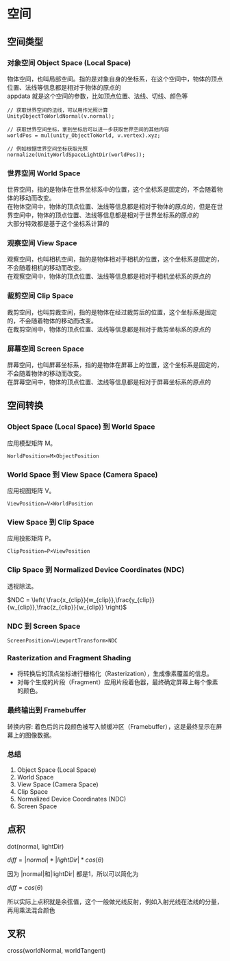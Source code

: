 
# 空间

## 空间类型

### 对象空间 Object Space (Local Space)

物体空间，也叫局部空间。指的是对象自身的坐标系，在这个空间中，物体的顶点位置、法线等信息都是相对于物体的原点的  
appdata 就是这个空间的参数，比如顶点位置、法线、切线、颜色等

```shader
// 获取世界空间的法线，可以用作光照计算
UnityObjectToWorldNormal(v.normal);

// 获取世界空间坐标，拿到坐标后可以进一步获取世界空间的其他内容
worldPos = mul(unity_ObjectToWorld, v.vertex).xyz;

// 例如根据世界空间坐标获取光照
normalize(UnityWorldSpaceLightDir(worldPos)); 
```

### 世界空间 World Space

世界空间，指的是物体在世界坐标系中的位置，这个坐标系是固定的，不会随着物体的移动而改变。  
在物体空间中，物体的顶点位置、法线等信息都是相对于物体的原点的，但是在世界空间中，物体的顶点位置、法线等信息都是相对于世界坐标系的原点的  
大部分特效都是基于这个坐标系计算的

### 观察空间 View Space

观察空间，也叫相机空间，指的是物体相对于相机的位置，这个坐标系是固定的，不会随着相机的移动而改变。  
在观察空间中，物体的顶点位置、法线等信息都是相对于相机坐标系的原点的

### 裁剪空间 Clip Space

裁剪空间，也叫剪裁空间，指的是物体在经过裁剪后的位置，这个坐标系是固定的，不会随着物体的移动而改变。  
在裁剪空间中，物体的顶点位置、法线等信息都是相对于裁剪坐标系的原点的

### 屏幕空间 Screen Space

屏幕空间，也叫屏幕坐标系，指的是物体在屏幕上的位置，这个坐标系是固定的，不会随着物体的移动而改变。  
在屏幕空间中，物体的顶点位置、法线等信息都是相对于屏幕坐标系的原点的

## 空间转换

### Object Space (Local Space) 到 World Space

 应用模型矩阵 M。
```
WorldPosition=M×ObjectPosition
```

### World Space 到 View Space (Camera Space)


应用视图矩阵 V。
```
ViewPosition=V×WorldPosition
```

### View Space 到 Clip Space

应用投影矩阵 P。
```
ClipPosition=P×ViewPosition
```

### Clip Space 到 Normalized Device Coordinates (NDC)

透视除法。  

$NDC = \left( \frac{x_{clip}}{w_{clip}},\frac{y_{clip}}{w_{clip}},\frac{z_{clip}}{w_{clip}} \right)$


### NDC 到 Screen Space

```
ScreenPosition=ViewportTransform×NDC
```

### Rasterization and Fragment Shading
- 将转换后的顶点坐标进行栅格化（Rasterization），生成像素覆盖的信息。
- 对每个生成的片段（Fragment）应用片段着色器，最终确定屏幕上每个像素的颜色。

### 最终输出到 Framebuffer
转换内容: 着色后的片段颜色被写入帧缓冲区（Framebuffer），这是最终显示在屏幕上的图像数据。

### 总结

1. Object Space (Local Space)
2. World Space
3. View Space (Camera Space)
4. Clip Space
5. Normalized Device Coordinates (NDC)
6. Screen Space


## 点积

dot(normal, lightDir)

$diff =  |normal|*|lightDir|*cos(\theta)$ 

因为 |normal|和|lightDir| 都是1，所以可以简化为

$diff = cos(\theta)$

所以实际上点积就是余弦值，这个一般做光线反射，例如入射光线在法线的分量，再用乘法混合颜色

## 叉积

cross(worldNormal, worldTangent)

